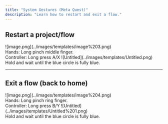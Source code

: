```yaml
---
title: "System Gestures (Meta Quest)"
description: "Learn how to restart and exit a flow."
---
```



## Restart a project/flow

<Columns cols={2}>
<Frame>
![image.png](../images/templates/image%203.png)
<br />Hands: Long pinch middle finger.
<br />Controller: Long press A/X 
</Frame>

<Frame>
![Untitled](../images/templates/Untitled.png)
<br />Hold and wait until the blue circle is fully blue.
</Frame>
</Columns>

---

## Exit a flow (back to home)

<Columns cols={2}>
<Frame>
![image.png](../images/templates/image%204.png)
<br />Hands: Long pinch ring finger.
<br />Controller: Long press B/Y
</Frame>

<Frame>
![Untitled](../images/templates/Untitled%201.png)
<br />Hold and wait until the blue circle is fully blue.
</Frame>
</Columns>

